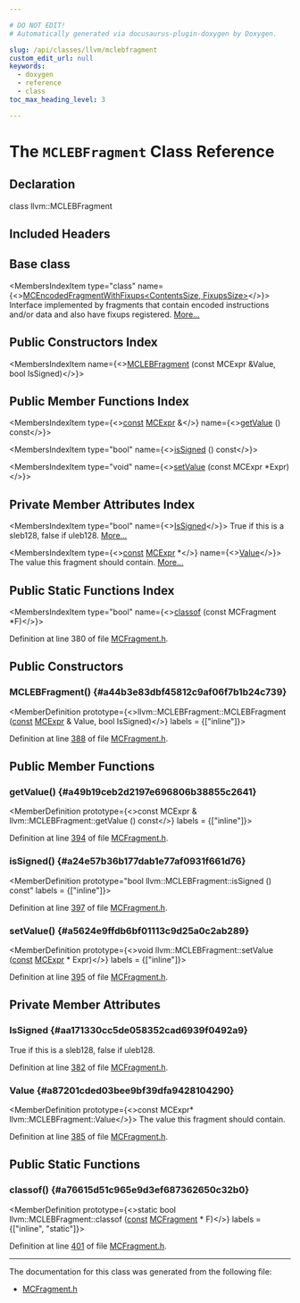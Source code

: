 ```yaml
---

# DO NOT EDIT!
# Automatically generated via docusaurus-plugin-doxygen by Doxygen.

slug: /api/classes/llvm/mclebfragment
custom_edit_url: null
keywords:
  - doxygen
  - reference
  - class
toc_max_heading_level: 3

---
```





# The `MCLEBFragment` Class Reference

<DoxygenPage pluginConfig={pluginConfig}>



## Declaration

<CodeBlock>class llvm::MCLEBFragment</CodeBlock>

## Included Headers

<IncludesList>
<IncludesListItem
  filePath="llvm/MC/MCFragment.h"
  permalink="/docs/api/files/include/include/llvm/include/llvm/mc/mcfragment-h"
  isLocal="true" />
</IncludesList>

## Base class

<MembersIndex>

<MembersIndexItem
  type="class"
  name={<><a href="/docs/api/classes/llvm/mcencodedfragmentwithfixups">MCEncodedFragmentWithFixups&lt;ContentsSize, FixupsSize&gt;</a></>}>
Interface implemented by fragments that contain encoded instructions and/or data and also have fixups registered. <a href="/docs/api/classes/llvm/mcencodedfragmentwithfixups/#details">More...</a>
</MembersIndexItem>

</MembersIndex>

## Public Constructors Index

<MembersIndex>

<MembersIndexItem
  name={<><a href="#a44b3e83dbf45812c9af06f7b1b24c739">MCLEBFragment</a> (const MCExpr &amp;Value, bool IsSigned)</>}>
</MembersIndexItem>

</MembersIndex>

## Public Member Functions Index

<MembersIndex>

<MembersIndexItem
  type={<><a href="/docs/api/files/lib/lib/target/lib/target/aarch64/aarch64promoteconstant-cpp/#a90f8350fecae261c25be85d38b451bff">const</a> <a href="/docs/api/classes/llvm/mcexpr">MCExpr</a> &amp;</>}
  name={<><a href="#a49b19ceb2d2197e696806b38855c2641">getValue</a> () const</>}>
</MembersIndexItem>

<MembersIndexItem
  type="bool"
  name={<><a href="#a24e57b36b177dab1e77af0931f661d76">isSigned</a> () const</>}>
</MembersIndexItem>

<MembersIndexItem
  type="void"
  name={<><a href="#a5624e9ffdb6bf01113c9d25a0c2ab289">setValue</a> (const MCExpr &#42;Expr)</>}>
</MembersIndexItem>

</MembersIndex>

## Private Member Attributes Index

<MembersIndex>

<MembersIndexItem
  type="bool"
  name={<><a href="#aa171330cc5de058352cad6939f0492a9">IsSigned</a></>}>
True if this is a sleb128, false if uleb128. <a href="#aa171330cc5de058352cad6939f0492a9">More...</a>
</MembersIndexItem>

<MembersIndexItem
  type={<><a href="/docs/api/files/lib/lib/target/lib/target/aarch64/aarch64promoteconstant-cpp/#a90f8350fecae261c25be85d38b451bff">const</a> <a href="/docs/api/classes/llvm/mcexpr">MCExpr</a> &#42;</>}
  name={<><a href="#a87201cded03bee9bf39dfa9428104290">Value</a></>}>
The value this fragment should contain. <a href="#a87201cded03bee9bf39dfa9428104290">More...</a>
</MembersIndexItem>

</MembersIndex>

## Public Static Functions Index

<MembersIndex>

<MembersIndexItem
  type="bool"
  name={<><a href="#a76615d51c965e9d3ef687362650c32b0">classof</a> (const MCFragment &#42;F)</>}>
</MembersIndexItem>

</MembersIndex>


Definition at line 380 of file <a href="/docs/api/files/include/include/llvm/include/llvm/mc/mcfragment-h">MCFragment.h</a>.

<SectionDefinition>

## Public Constructors

### MCLEBFragment() {#a44b3e83dbf45812c9af06f7b1b24c739}

<MemberDefinition
  prototype={<>llvm::MCLEBFragment::MCLEBFragment (<a href="/docs/api/files/lib/lib/target/lib/target/aarch64/aarch64promoteconstant-cpp/#a90f8350fecae261c25be85d38b451bff">const</a> <a href="/docs/api/classes/llvm/mcexpr">MCExpr</a> &amp; Value, bool IsSigned)</>}
  labels = {["inline"]}>

Definition at line <a href="/docs/api/files/include/include/llvm/include/llvm/mc/mcfragment-h/#l00388">388</a> of file <a href="/docs/api/files/include/include/llvm/include/llvm/mc/mcfragment-h">MCFragment.h</a>.
</MemberDefinition>

</SectionDefinition>

<SectionDefinition>

## Public Member Functions

### getValue() {#a49b19ceb2d2197e696806b38855c2641}

<MemberDefinition
  prototype={<>const MCExpr &amp; llvm::MCLEBFragment::getValue () const</>}
  labels = {["inline"]}>

Definition at line <a href="/docs/api/files/include/include/llvm/include/llvm/mc/mcfragment-h/#l00394">394</a> of file <a href="/docs/api/files/include/include/llvm/include/llvm/mc/mcfragment-h">MCFragment.h</a>.
</MemberDefinition>

### isSigned() {#a24e57b36b177dab1e77af0931f661d76}

<MemberDefinition
  prototype="bool llvm::MCLEBFragment::isSigned () const"
  labels = {["inline"]}>

Definition at line <a href="/docs/api/files/include/include/llvm/include/llvm/mc/mcfragment-h/#l00397">397</a> of file <a href="/docs/api/files/include/include/llvm/include/llvm/mc/mcfragment-h">MCFragment.h</a>.
</MemberDefinition>

### setValue() {#a5624e9ffdb6bf01113c9d25a0c2ab289}

<MemberDefinition
  prototype={<>void llvm::MCLEBFragment::setValue (<a href="/docs/api/files/lib/lib/target/lib/target/aarch64/aarch64promoteconstant-cpp/#a90f8350fecae261c25be85d38b451bff">const</a> <a href="/docs/api/classes/llvm/mcexpr">MCExpr</a> &#42; Expr)</>}
  labels = {["inline"]}>

Definition at line <a href="/docs/api/files/include/include/llvm/include/llvm/mc/mcfragment-h/#l00395">395</a> of file <a href="/docs/api/files/include/include/llvm/include/llvm/mc/mcfragment-h">MCFragment.h</a>.
</MemberDefinition>

</SectionDefinition>

<SectionDefinition>

## Private Member Attributes

### IsSigned {#aa171330cc5de058352cad6939f0492a9}

<MemberDefinition
  prototype="bool llvm::MCLEBFragment::IsSigned">
True if this is a sleb128, false if uleb128.

Definition at line <a href="/docs/api/files/include/include/llvm/include/llvm/mc/mcfragment-h/#l00382">382</a> of file <a href="/docs/api/files/include/include/llvm/include/llvm/mc/mcfragment-h">MCFragment.h</a>.
</MemberDefinition>

### Value {#a87201cded03bee9bf39dfa9428104290}

<MemberDefinition
  prototype={<>const MCExpr&#42; llvm::MCLEBFragment::Value</>}>
The value this fragment should contain.

Definition at line <a href="/docs/api/files/include/include/llvm/include/llvm/mc/mcfragment-h/#l00385">385</a> of file <a href="/docs/api/files/include/include/llvm/include/llvm/mc/mcfragment-h">MCFragment.h</a>.
</MemberDefinition>

</SectionDefinition>

<SectionDefinition>

## Public Static Functions

### classof() {#a76615d51c965e9d3ef687362650c32b0}

<MemberDefinition
  prototype={<>static bool llvm::MCLEBFragment::classof (<a href="/docs/api/files/lib/lib/target/lib/target/aarch64/aarch64promoteconstant-cpp/#a90f8350fecae261c25be85d38b451bff">const</a> <a href="/docs/api/classes/llvm/mcfragment">MCFragment</a> &#42; F)</>}
  labels = {["inline", "static"]}>

Definition at line <a href="/docs/api/files/include/include/llvm/include/llvm/mc/mcfragment-h/#l00401">401</a> of file <a href="/docs/api/files/include/include/llvm/include/llvm/mc/mcfragment-h">MCFragment.h</a>.
</MemberDefinition>

</SectionDefinition>

<hr/>

The documentation for this class was generated from the following file:

<ul>
<li><a href="/docs/api/files/include/include/llvm/include/llvm/mc/mcfragment-h">MCFragment.h</a></li>
</ul>

</DoxygenPage>

